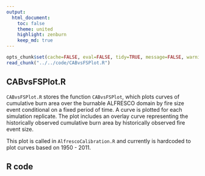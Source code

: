 ```yaml
---
output:
  html_document:
    toc: false
    theme: united
    highlight: zenburn
    keep_md: true
---
```


```r
opts_chunk$set(cache=FALSE, eval=FALSE, tidy=TRUE, message=FALSE, warning=FALSE)
read_chunk("../../code/CABvsFSPlot.R")
```

##
##
## CABvsFSPlot.R

`CABvsFSPlot.R` stores the function `CABvsFSPlot`, which plots curves of cumulative burn area over the burnable ALFRESCO domain by fire size event conditional on a fixed period of time.
A curve is plotted for each simulation replicate.
The plot includes an overlay curve representing the historically observed cumulative burn area by historically observed fire event size.

This plot is called in `AlfrescoCalibration.R` and currently is hardcoded to plot curves based on 1950 - 2011.

## R code

```r
```
